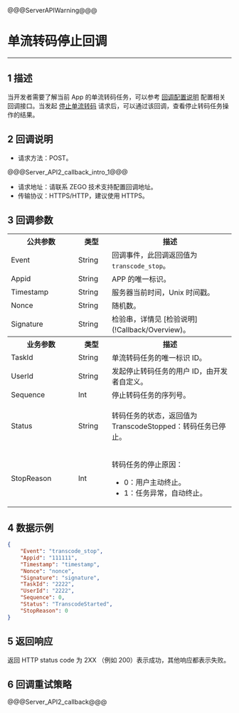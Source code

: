 @@@ServerAPIWarning@@@

# 单流转码停止回调

- - -

## 1 描述

当开发者需要了解当前 App 的单流转码任务，可以参考 [回调配置说明](!Callback/Configuration_Instructions) 配置相关回调接口。当发起 [停止单流转码](!Stop_single_stream_transcoding) 请求后，可以通过该回调，查看停止转码任务操作的结果。

## 2 回调说明

- 请求方法：POST。

@@@Server_API2_callback_intro_1@@@

- 请求地址：请联系 ZEGO 技术支持配置回调地址。
- 传输协议：HTTPS/HTTP，建议使用 HTTPS。

## 3 回调参数

<table>
  <colgroup>
    <col width="30%">
    <col width="15%">
    <col width="55%">
  </colgroup>
<tbody><tr data-row-level="1">
<th>公共参数</th>
<th>类型</th>
<th>描述</th>
</tr>
<tr data-row-level="2">
<td>Event</td>
<td>String</td>
<td>回调事件，此回调返回值为 <code>transcode_stop</code>。</td>
</tr>
<tr data-row-level="3">
<td>Appid</td>
<td>String</td>
<td>APP 的唯一标识。</td>
</tr>
<tr data-row-level="4">
<td>Timestamp</td>
<td>String</td>
<td>服务器当前时间，Unix 时间戳。</td>
</tr>
<tr data-row-level="5">
<td>Nonce</td>
<td>String</td>
<td>随机数。</td>
</tr>
<tr data-row-level="6">
<td>Signature</td>
<td>String</td>
<td>检验串，详情见 [检验说明](!Callback/Overview)。</td>
</tr>
<tr data-row-level="7">
<th>业务参数</th>
<th>类型</th>
<th>描述</th>
</tr>
<tr data-row-level="8">
<td>TaskId</td>
<td>String</td>
<td>单流转码任务的唯一标识 ID。</td>
</tr>
<tr data-row-level="9">
<td>UserId</td>
<td>String</td>
<td>发起停止转码任务的用户 ID，由开发者自定义。</td>
</tr>
<tr data-row-level="10">
<td>Sequence</td>
<td>Int</td>
<td>停止转码任务的序列号。</td>
</tr>
<tr data-row-level="11">
<td>Status</td>
<td>String</td>
<td><p>转码任务的状态，返回值为 TranscodeStopped：转码任务已停止。</p></td>
</tr>
<tr data-row-level="12">
<td>StopReason</td>
<td>Int</td>
<td><p>转码任务的停止原因：</p><ul><li>0：用户主动终止。</li><li>1：任务异常，自动终止。</li></ul></td>
</tr>
</tbody></table>


## 4 数据示例

```json
{
    "Event": "transcode_stop",
    "Appid": "111111",
    "Timestamp": "timestamp",
    "Nonce": "nonce",
    "Signature": "signature",
    "TaskId": "2222",
    "UserId": "2222",
    "Sequence": 0,
    "Status": "TranscodeStarted",
    "StopReason": 0
}
```

## 5 返回响应

返回 HTTP status code 为 2XX （例如 200）表示成功，其他响应都表示失败。


## 6 回调重试策略

@@@Server_API2_callback@@@
